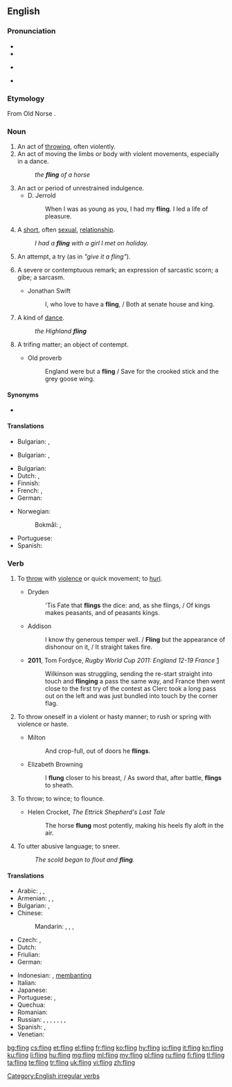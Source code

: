 ==English==

===Pronunciation===
* {{IPA|/ˈflɪŋ/|lang=en}}
* {{audio|en-us-fling.ogg|Audio (US)|lang=en}}
* {{a|US|also}} {{IPA|/ˈfliːŋ/|lang=en}}
* {{rhymes|ɪŋ|lang=en}}

===Etymology===
From Old Norse {{m|non|flengja}}.

===Noun===
{{en-noun}}

# An act of [[throw]]ing, often violently.
# An act of moving the limbs or body with violent movements, especially in a dance.
#: ''the '''fling''' of a horse''
# An act or period of unrestrained indulgence.
#* D. Jerrold
#*: When I was as young as you, I had my '''fling'''. I led a life of pleasure.
# A [[short]], often [[sexual]], [[relationship]].
#: ''I had a '''fling''' with a girl I met on holiday.''
# {{context|figuratively|lang=en}} An attempt, a try (as in ''"give it a fling"'').
# {{context|obsolete|lang=en}} A severe or contemptuous remark; an expression of sarcastic scorn; a gibe; a sarcasm.
#* Jonathan Swift
#*: I, who love to have a '''fling''', / Both at senate house and king.
# A kind of [[dance]].
#: ''the Highland '''fling'''''
# {{context|obsolete|lang=en}} A trifing matter; an object of contempt.
#* Old proverb
#*: England were but a '''fling''' / Save for the crooked stick and the grey goose wing.

====Synonyms====
* {{l|en|hookup}}

====Translations====
{{trans-top|An act of [[throw]]ing}}
* Bulgarian: {{t+|bg|хвърляне|n}}, {{t+|bg|мятане|n}}
{{trans-mid}}
{{trans-bottom}}

{{trans-top|An act of unrestrained indulgence.}}
* Bulgarian: {{t+|bg|веселие|n}}, {{t+|bg|развлечение|n}}
{{trans-mid}}
{{trans-bottom}}

{{trans-top|short sexual relationship}}
* Bulgarian: {{t+|bg|флирт|m|sc=Cyrl}}
* Dutch: {{t|nl|slippertje|n}}, {{t+|nl|avontuurtje|n}}
* Finnish: {{t+|fi|säätö}}
* French: {{t+|fr|aventure|f}}, {{t+|fr|passade|f}}
* German: {{t+|de|Affäre|f}}
{{trans-mid}}
* Norwegian:
*: Bokmål: {{t+|nb|eventyr|n}}, {{t+|nb|affære|m}}
* Portuguese: {{t+|pt|caso|m}}
* Spanish: {{t+|es|aventura|f}}
{{trans-bottom}}

===Verb===
{{en-verb|flings|flinging|flung}}

# {{context|transitive|lang=en}} To [[throw]] with [[violence]] or quick movement; to [[hurl]].
#* Dryden
#*: 'Tis Fate that '''flings''' the dice: and, as she flings, / Of kings makes peasants, and of peasants kings.
#* Addison
#*: I know thy generous temper well. / '''Fling''' but the appearance of dishonour on it, / It straight takes fire.
#* '''2011''', Tom Fordyce, ''Rugby World Cup 2011: England 12-19 France'' [http://news.bbc.co.uk/sport1/hi/rugby_union/15210221.stm]
#*: Wilkinson was struggling, sending the re-start straight into touch and '''flinging''' a pass the same way, and France then went close to the first try of the contest as Clerc took a long pass out on the left and was just bundled into touch by the corner flag.
# {{context|intransitive|archaic|lang=en}} To throw oneself in a violent or hasty manner; to rush or spring with violence or haste.
#* Milton
#*: And crop-full, out of doors he '''flings'''.
#* Elizabeth Browning
#*: I '''flung''' closer to his breast, / As sword that, after battle, '''flings''' to sheath.
# {{context|intransitive|archaic|lang=en}} To throw; to wince; to flounce.
#* Helen Crocket, ''The Ettrick Shepherd's Last Tale''
#*: The horse '''flung''' most potently, making his heels fly aloft in the air.
# {{context|intransitive|archaic|lang=en}} To utter abusive language; to sneer.
#: ''The scold began to flout and '''fling'''.''

====Translations====
{{trans-top|to fling}}
* Arabic: {{t+|ar|صب|tr=Sabba}}, {{t|ar|رمى|tr=rammaa}}, {{t+|ar|اندفع|tr=indafa`a}}
* Armenian: {{t|hy|շպրտել|sc=Armn}}, {{t|hy|նետել|tr=netel}}, {{t|hy|գցել|tr=gc’el}}
* Bulgarian: {{t+|bg|хвърлям|sc=Cyrl}}, {{t+|bg|запращам|sc=Cyrl}}
* Chinese:
*: Mandarin: {{zh-tsp|拋|抛|pāo}}, {{t+|cmn|投|tr=tóu|sc=Hani}}, {{zh-tsp|鑄|铸|zhù}}, {{t+|cmn|扔|tr=rēng|sc=Hani}}
* Czech: {{t|cs|mrštit}}, {{t+|cs|hodit}}
* Dutch: {{t+|nl|smijten}}
* Friulian: {{t|fur|slançâ}}
* German: {{t+|de|schleudern}}
{{trans-mid}}
* Indonesian: {{t+|id|banting}}, [[banting|membanting]]
* Italian: {{t|it|slanciare}}
* Japanese: {{t+|ja|投げる|tr=[[なげる]], nageru}}
* Portuguese: {{t+|pt|arremessar}}, {{t+|pt|lançar}}
* Quechua: {{t|qu|chuqay}}
* Romanian: {{t+|ro|arunca}}
* Russian: {{t+|ru|бросать|impf|tr=brosát’}}, {{t+|ru|бросить|pf|tr=brósit’}}, {{t+|ru|кидать|impf|tr=kidát’}}, {{t+|ru|кинуть|pf|tr=kínut’}}, {{t+|ru|метать|impf|tr=metát’}}, {{t+|ru|метнуть|pf|tr=metnút’}}, {{t+|ru|швырять|impf|tr=švyrját’}}, {{t+|ru|швырнуть|pf|tr=švyrnút’}}
* Spanish: {{t+|es|aventar}}, {{t+|es|lanzar}}
* Venetian: {{t|vec|slansar}}
{{trans-bottom}}

[[Category:English irregular verbs]]

[[bg:fling]]
[[cs:fling]]
[[et:fling]]
[[el:fling]]
[[fr:fling]]
[[ko:fling]]
[[hy:fling]]
[[io:fling]]
[[it:fling]]
[[kn:fling]]
[[ku:fling]]
[[li:fling]]
[[hu:fling]]
[[mg:fling]]
[[ml:fling]]
[[my:fling]]
[[pl:fling]]
[[ru:fling]]
[[fi:fling]]
[[tl:fling]]
[[ta:fling]]
[[te:fling]]
[[tr:fling]]
[[uk:fling]]
[[vi:fling]]
[[zh:fling]]